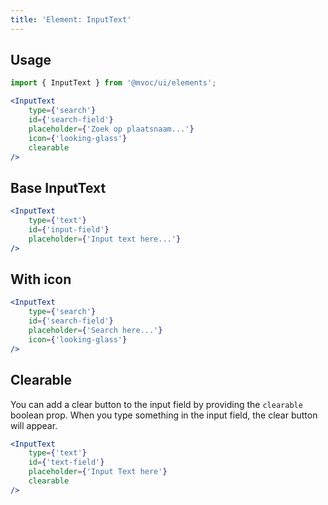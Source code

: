 ```yaml
---
title: 'Element: InputText'
---
```



## Usage

```jsx
import { InputText } from '@mvoc/ui/elements';

<InputText
	type={'search'}
	id={'search-field'}
	placeholder={'Zoek op plaatsnaam...'}
	icon={'looking-glass'}
	clearable
/>
```

## Base InputText

<div class="not-content">
	<InputText
		type={'text'}
		id={'input-field'}
		placeholder={'Input text here...'}
	/>
</div>

```jsx
<InputText
	type={'text'}
	id={'input-field'}
	placeholder={'Input text here...'}
/>
```

## With icon

<div class="not-content">
	<InputText
		type={'search'}
		id={'search-field'}
		placeholder={'Search here...'}
		icon={'looking-glass'}
	/>
</div>

```jsx
<InputText
	type={'search'}
	id={'search-field'}
	placeholder={'Search here...'}
	icon={'looking-glass'}
/>
```

## Clearable
You can add a clear button to the input field by providing the `clearable` boolean prop.
When you type something in the input field, the clear button will appear.

<div class="not-content">
	<InputText
		type={'text'}
		id={'text-field'}
		placeholder={'Input Text here'}
		clearable
	/>
</div>

```jsx
<InputText
	type={'text'}
	id={'text-field'}
	placeholder={'Input Text here'}
	clearable
/>
```
